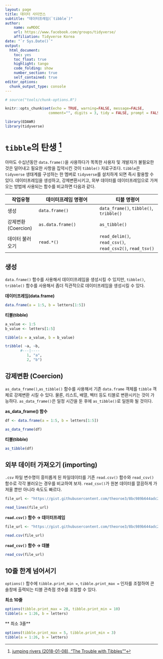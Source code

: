```yaml
---
layout: page
title: 데이터 사이언스
subtitle: "데이터프레임(`tibble`)"
author:
    name: xwMOOC
    url: https://www.facebook.com/groups/tidyverse/
    affiliation: Tidyverse Korea
date: "`r Sys.Date()`"
output:
  html_document: 
    toc: yes
    toc_float: true
    highlight: tango
    code_folding: show
    number_section: true
    self_contained: true
editor_options: 
  chunk_output_type: console
---
```

 
``` r
# source("tools/chunk-options.R")

knitr::opts_chunk$set(echo = TRUE, warning=FALSE, message=FALSE,
                    comment="", digits = 3, tidy = FALSE, prompt = FALSE, fig.align = 'center')

library(EDAWR)
library(tidyverse)
```


# `tibble`의 탄생 [^tibble-intro] {#tibble-introduciotn}

[^tibble-intro]: [jumping rivers (2018-01-08), "The Trouble with Tibbles""](https://www.jumpingrivers.com/blog/the-trouble-with-tibbles/)

아마도 수십년동안 `data.frame()`을 사용하다가 똑똑한 사용자 및 개발자가 불필요한 것은 덜어내고 필요한 사항을 집약시킨 것이 `tibble()` 자료구조다.
`tibble`은 `tidyverse` 생태계를 구성하는 한 멤버로 `tidyverse`를 설치하게 되면 즉시 활용할 수 있다.
데이터프레임을 생성하고, 강제변환시키고, 외부 데이터를 데이터프레임으로 가져오는 방법에 사용되는 함수를 비교하면 다음과 같다.

|  작업유형  |  데이터프레임 명령어  |      티블 명령어      |
|------------|-----------------------|-----------------------|
|  생성      | `data.frame()`        | `data_frame()`, `tibble()`, `tribble()` |
| 강제변환 (Coercion) |	`as.data.frame()` |	`as_tibble()`   |
| 데이터 불러오기 |	`read.*()`       | `read_delim()`, `read_csv()`, `read_csv2()`, `read_tsv()` |

## 생성 {#tibble-dataframe-creation}

`data.frame()` 함수를 사용해서 데이터프레임을 생성시킬 수 있지만,
`tibble()`, `tribble()` 함수를 사용해서 좀더 직관적으로 데이터프레임을 생성시킬 수 있다.

<div class = "row">
  <div class = "col-md-6">
**데이터프레임(data.frame)**

```r
data.frame(a = 1:5, b = letters[1:5])  
```


  </div>
  <div class = "col-md-6">
**티블(tibble)**

```r
a_value <- 1:5
b_value <- letters[1:5]

tibble(a = a_value, b = b_value)

tribble( ~a, ~b, 
       #---|----
          1, "a", 
          2, "b")
```

  </div>
</div>

## 강제변환 (Coercion) {#tibble-dataframe-coercion}

`as_data_frame()`,`as_tibble()` 함수를 사용해서 기존 `data.frame` 객체를 `tibble` 객체로 강제변환 시킬 수 있다. 물론, 리스트, 배열, 벡터 등도 티블로 변환시키는 것이 가능하다.
`as_data_frame()`은 일정 시간을 둔 후에 `as_tibble()`로 일원화 될 것이다.

<div class = "row">
  <div class = "col-md-6">
**as_data_frame() 함수**

```r
df <- data.frame(a = 1:5, b = letters[1:5])

as_data_frame(df)
```


  </div>
  <div class = "col-md-6">
**티블(tibble)**

```r
as_tibble(df)
```

  </div>
</div>

## 외부 데이터 가져오기 (importing) {#tibble-dataframe-import}

`.csv` 파일 변수명이 흥미롭게 된 파일데이터를 기존 `read.csv()` 함수와 `read_csv()` 함수로 각각 불러오는 경우를 비교하여 보자. `read_csv()`가 원본 데이터를 깔끔하게 가져올 뿐만 아니라 속도도 빠르다.

```r
file_url <- "https://gist.githubusercontent.com/theoroe3/8bc989b644adc24117bc66f50c292fc8/raw/f677a2ad811a9854c9d174178b0585a87569af60/tibbles_data.csv"

read_lines(file_url)
```

<div class = "row">
  <div class = "col-md-6">
**`read.csv()` 함수 &rarr; 데이터프레임**

```r
file_url <- "https://gist.githubusercontent.com/theoroe3/8bc989b644adc24117bc66f50c292fc8/raw/f677a2ad811a9854c9d174178b0585a87569af60/tibbles_data.csv"

read.csv(file_url)
```

  </div>
  <div class = "col-md-6">
**`read_csv()` 함수 &rarr; 데블**

```r
read_csv(file_url)
```

  </div>
</div>


## 10줄 한계 넘어서기 {#tibble-dataframe-line-number}

`options()` 함수에 `tibble.print_min =`, `tibble.print_max =` 인자를 조절하여 콘솔창에 출력되는 티블 관측점 갯수를 조절할 수 있다.

<div class = "row">
  <div class = "col-md-6">
**최소 10줄**

```r
options(tibble.print_max = 20, tibble.print_min = 10)
tibble(a = 1:26, b = letters) 
```
  </div>
  <div class = "col-md-6">
** 최소 3줄**

```r
options(tibble.print_max = 5, tibble.print_min = 3)
tibble(a = 1:26, b = letters) 
```

  </div>
</div>


